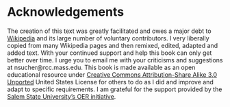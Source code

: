 # Acknowledgements {-}

The creation of this text was greatly facilitated and owes a major debt to [Wikipedia](https://www.wikipedia.org) and its large number of voluntary contributors. I very liberally copied from many Wikipedia pages and then remixed, edited, adapted and added text. With your continued support and help this book can only get better over time. I urge you to email me with your criticisms and suggestions at nsucher@rcc.mass.edu. This book is made available as an open educational resource under [Creative Commons Attribution-Share Alike 3.0 Unported](https://creativecommons.org/licenses/by-sa/3.0/deed.en) United States License for others to do as I did and improve and adapt to specific requirements. I am grateful for the support provided by the [Salem State University's OER initiative]().
